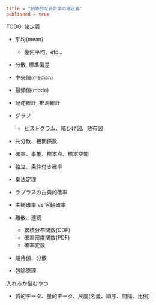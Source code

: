 ```toml
title = "初等的な統計学の諸定義"
published = true
```

TODO: 諸定義

- 平均(mean)
  - 幾何平均、etc...
- 分散, 標準偏差
- 中央値(median)
- 最頻値(mode)
- 記述統計, 推測統計
- グラフ
  - ヒストグラム、箱ひげ図、散布図
- 共分散、相関係数


- 確率、事象、標本点、標本空間
- 独立、条件付き確率
- 乗法定理
- ラプラスの古典的確率
- 主観確率 vs 客観確率

- 離散、連続
  - 累積分布関数(CDF)
  - 確率密度関数(PDF)
  - 確率変数

- 期待値、分散


- 包除原理




入れるか悩むやつ
- 質的データ、量的データ、尺度(名義、順序、間隔、比例)


